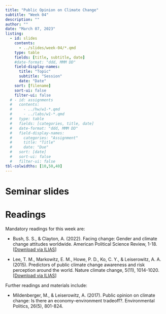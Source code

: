 ```yaml
---
title: "Public Opinion on Climate Change"
subtitle: "Week 04"
description: ""
author: ""
date: "March 07, 2023"
listing:
  - id: slides
    contents:
      - ../slides/week-04/*.qmd
    type: table
    fields: [title, subtitle, date]
    #date-format: "ddd, MMM DD"
    field-display-names:
      title: "Topic"
      subtitle: "Session"
      date: "Date"
    sort: [filename]
    sort-ui: false
    filter-ui: false
  # - id: assignments
  #   contents:
  #     - ../hw/w1-*.qmd
  #     - ../labs/w1-*.qmd
  #   type: table
  #   fields: [categories, title, date]
  #   date-format: "ddd, MMM DD"
  #   field-display-names:
  #     categories: "Assignment"
  #     title: "Title"
  #     date: "Due"
  #   sort: [date]
  #   sort-ui: false
  #   filter-ui: false
tbl-colwidths: [10,50,40]
---
```


# Seminar slides

::: {#slides}
:::

# Readings

Mandatory readings for this week are:

-   Bush, S. S., & Clayton, A. (2022). Facing change: Gender and climate change attitudes worldwide. American Political Science Review, 1-18. \[[Download via ILIAS](https://ilias.uni-mannheim.de/goto.php?target=file_1368414_download&client_id=ILIAS)\]

-   Lee, T. M., Markowitz, E. M., Howe, P. D., Ko, C. Y., & Leiserowitz, A. A. (2015). Predictors of public climate change awareness and risk perception around the world. Nature climate change, 5(11), 1014-1020. \[[Download via ILIAS](https://ilias.uni-mannheim.de/goto.php?target=file_1368415_download&client_id=ILIAS)\]

Further readings and materials include:

-   Mildenberger, M., & Leiserowitz, A. (2017). Public opinion on climate change: Is there an economy–environment tradeoff?. Environmental Politics, 26(5), 801-824.
